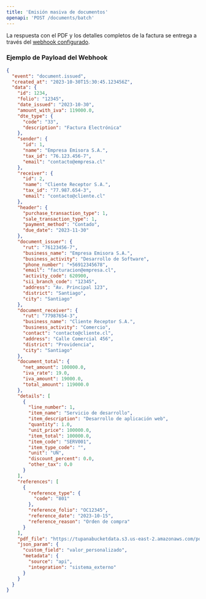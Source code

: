 ```yaml
---
title: 'Emisión masiva de documentos'
openapi: 'POST /documents/batch'
---
```


La respuesta con el PDF y los detalles completos de la factura se entrega a través del [webhook configurado](/user-guide/getting-started#paso-4%3A-configura-las-notificaciones-webhooks/). 

### Ejemplo de Payload del Webhook

```json
{
  "event": "document.issued",
  "created_at": "2023-10-30T15:30:45.123456Z",
  "data": {
    "id": 1234,
    "folio": "12345",
    "date_issued": "2023-10-30",
    "amount_with_iva": 119000.0,
    "dte_type": {
      "code": "33",
      "description": "Factura Electrónica"
    },
    "sender": {
      "id": 1,
      "name": "Empresa Emisora S.A.",
      "tax_id": "76.123.456-7",
      "email": "contacto@empresa.cl"
    },
    "receiver": {
      "id": 2,
      "name": "Cliente Receptor S.A.",
      "tax_id": "77.987.654-3",
      "email": "contacto@cliente.cl"
    },
    "header": {
      "purchase_transaction_type": 1,
      "sale_transaction_type": 1,
      "payment_method": "Contado",
      "due_date": "2023-11-30"
    },
    "document_issuer": {
      "rut": "76123456-7",
      "business_name": "Empresa Emisora S.A.",
      "business_activity": "Desarrollo de Software",
      "phone_number": "+56912345678",
      "email": "facturacion@empresa.cl",
      "activity_code": 620900,
      "sii_branch_code": "12345",
      "address": "Av. Principal 123",
      "district": "Santiago",
      "city": "Santiago"
    },
    "document_receiver": {
      "rut": "77987654-3",
      "business_name": "Cliente Receptor S.A.",
      "business_activity": "Comercio",
      "contact": "contacto@cliente.cl",
      "address": "Calle Comercial 456",
      "district": "Providencia",
      "city": "Santiago"
    },
    "document_total": {
      "net_amount": 100000.0,
      "iva_rate": 19.0,
      "iva_amount": 19000.0,
      "total_amount": 119000.0
    },
    "details": [
      {
        "line_number": 1,
        "item_name": "Servicio de desarrollo",
        "item_description": "Desarrollo de aplicación web",
        "quantity": 1.0,
        "unit_price": 100000.0,
        "item_total": 100000.0,
        "item_code": "SERV001",
        "item_type_code": "",
        "unit": "UN",
        "discount_percent": 0.0,
        "other_tax": 0.0
      }
    ],
    "references": [
      {
        "reference_type": {
          "code": "801"
        },
        "reference_folio": "OC12345",
        "reference_date": "2023-10-15",
        "reference_reason": "Orden de compra"
      }
    ],
    "pdf_file": "https://tupanabucketdata.s3.us-east-2.amazonaws.com/pdf_files/example.pdf?AWSAccessKeyId=...&Expires=...",
    "json_param": {
      "custom_field": "valor_personalizado",
      "metadata": {
        "source": "api",
        "integration": "sistema_externo"
      }
    }
  }
}
``` 